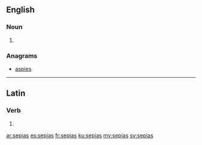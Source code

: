 ==English==

===Noun===
{{head|en|plural}}

# {{plural of|sepia|lang=en}}

===Anagrams===
* [[aspies#English|aspies]]

----

==Latin==

===Verb===
{{la-verb-form|sēpiās}}

# {{inflection of|sēpiō||2|s|pres|actv|subj|lang=la}}

[[ar:sepias]]
[[es:sepias]]
[[fr:sepias]]
[[ku:sepias]]
[[my:sepias]]
[[sv:sepias]]